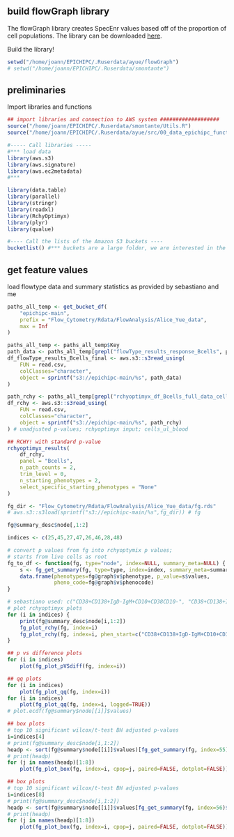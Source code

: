 
## build flowGraph library

The flowGraph library creates SpecEnr values based off of the proportion of cell populations. The library can be downloaded [here](https://github.com/aya49/flowGraph).

Build the library!

```r
setwd("/home/joann/EPICHIPC/.Ruserdata/ayue/flowGraph")
# setwd("/home/joann/EPICHIPC/.Ruserdata/smontante")
```

## preliminaries

 Import libraries and functions
```r
## import libraries and connection to AWS system ###################
source("/home/joann/EPICHIPC/.Ruserdata/smontante/Utils.R")
source("/home/joann/EPICHIPC/.Ruserdata/ayue/src/00_data_epichipc_functions.R")

#----- Call libraries -----
#*** load data
library(aws.s3)
library(aws.signature)
library(aws.ec2metadata)
#***

library(data.table)
library(parallel)
library(stringr)
library(readxl)
library(RchyOptimyx)
library(plyr)
library(qvalue)

#---- Call the lists of the Amazon S3 buckets ----
bucketlist() #*** buckets are a large folder, we are interested in the epichipc-main folder
```


## get feature values

load flowtype data and summary statistics as provided by sebastiano and me

```r
paths_all_temp <- get_bucket_df(
    "epichipc-main",
    prefix = "Flow_Cytometry/Rdata/FlowAnalysis/Alice_Yue_data",
    max = Inf 
)

paths_all_temp <- paths_all_temp$Key
path_data <- paths_all_temp[grepl("flowType_results_response_Bcells", paths_all_temp)]
df_flowType_results_Bcells_final <- aws.s3::s3read_using(
    FUN = read.csv,
    colClasses="character",
    object = sprintf("s3://epichipc-main/%s", path_data)
)

path_rchy <- paths_all_temp[grepl("rchyoptimyx_df_Bcells_full_data_cells_ul_blood", paths_all_temp)]
df_rchy <- aws.s3::s3read_using(
    FUN = read.csv,
    colClasses="character",
    object = sprintf("s3://epichipc-main/%s", path_rchy)
) # unadjusted p-values; rchyoptimyx input; cells_ul_blood

## RCHY! with standard p-value
rchyoptimyx_results(
    df_rchy,
    panel = "Bcells",
    n_path_counts = 2,
    trim_level = 0,
    n_starting_phenotypes = 2,
    select_specific_starting_phenotypes = "None"
)

fg_dir <- "Flow_Cytometry/Rdata/FlowAnalysis/Alice_Yue_data/fg.rds"
# aws.s3::s3load(sprintf("s3://epichipc-main/%s",fg_dir)) # fg

fg@summary_desc$node[,1:2]

indices <- c(25,45,27,47,26,46,28,48)

```


```r
# convert p values from fg into rchyoptymix p values;
# starts from live cells as root
fg_to_df <- function(fg, type="node", index=NULL, summary_meta=NULL) {
    s <- fg_get_summary(fg, type=type, index=index, summary_meta=summary_meta)
    data.frame(phenotypes=fg@graph$v$phenotype, p_value=s$values,
               pheno_code=fg@graph$v$phenocode)
}

# sebastiano used: c("CD38+CD138+IgD-IgM+CD10+CD38CD10-", "CD38+CD138+IgD-IgM+CD27-CD10-")
# plot rchyoptimyx plots
for (i in indices) {
    print(fg@summary_desc$node[i,1:2])
    fg_plot_rchy(fg, index=i)
    fg_plot_rchy(fg, index=i, phen_start=c("CD38+CD138+IgD-IgM+CD10+CD38CD10-", "CD38+CD138+IgD-IgM+CD27-CD10-"))
}
```

```r
## p vs difference plots
for (i in indices) 
    plot(fg_plot_pVSdiff(fg, index=i))

```

```r
## qq plots
for (i in indices)
    plot(fg_plot_qq(fg, index=i))
for (i in indices)
    plot(fg_plot_qq(fg, index=i, logged=TRUE))
# plot.ecdf(fg@summary$node[[i]]$values)

```


```r
## box plots
# top 10 significant wilcox/t-test BH adjusted p-values
i=indices[4]    
# print(fg@summary_desc$node[i,1:2])
headp <- sort(fg@summary$node[[i]]$values)[fg_get_summary(fg, index=55)$values==0]
# print(headp)
for (j in names(headp)[1:8])
    plot(fg_plot_box(fg, index=i, cpop=j, paired=FALSE, dotplot=FALSE))
```

```r
## box plots
# top 10 significant wilcox/t-test BH adjusted p-values
i=indices[8]    
# print(fg@summary_desc$node[i,1:2])
headp <- sort(fg@summary$node[[i]]$values[fg_get_summary(fg, index=56)$values==0])
# print(headp)
for (j in names(headp)[1:8])
    plot(fg_plot_box(fg, index=i, cpop=j, paired=FALSE, dotplot=FALSE))
```
